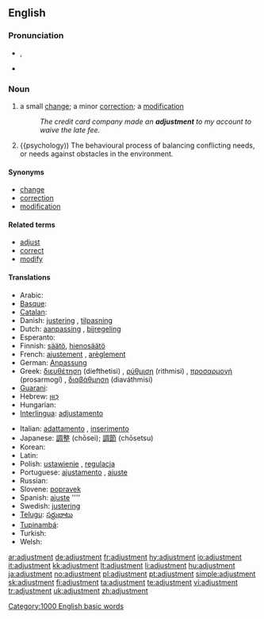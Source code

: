 ==English==
{{wikipedia}}

===Pronunciation===
* {{IPA|/əˈdʒʌst.mənt/}}, {{SAMPA|/@"dZVst.m@nt/}}
* {{audio|en-us-adjustment.ogg|Audio (US)}}

===Noun===
{{en-noun}}

# a small [[change]]; a minor [[correction]]; a [[modification]]
#: ''The credit card company made an '''adjustment''' to my account to waive the late fee.''
# {{psychology)) The behavioural process of balancing conflicting needs, or needs against obstacles in the environment. 

====Synonyms====
* [[change]]
* [[correction]]
* [[modification]]

====Related terms====
* [[adjust]]
* [[correct]]
* [[modify]]

====Translations====
{{trans-top|small change}}
* Arabic: [[]]
* [[Basque]]: [[]]
* [[Catalan]]: [[]]
* Danish: [[justering]] {{c}}, [[tilpasning]] {{c}}
* Dutch: [[aanpassing]] {{f}}, [[bijregeling]] {{f}}
* Esperanto: [[]]
* Finnish: [[säätö]], [[hienosäätö]]
* French: [[ajustement]] {{m}}, [[arèglement]] {{m}}
* German: [[Anpassung]] {{f}}
* Greek: [[διευθέτηση]] (diefthetisi) {{f}}, [[ρύθμιση]] (rithmisi) {{f}}, [[προσαρμογή]] (prosarmogí) {{f}}, [[διαβάθμηση]] (diaváthmisi) {{f}}
* [[Guarani]]: [[]]
* Hebrew: [[כִּוּוּן]] {{m}}
* Hungarian: [[]]
* [[Interlingua]]: [[adjustamento]]
{{trans-mid}}
* Italian: [[adattamento]] {{m}}, [[inserimento]] {{m}}
* Japanese: [[調整]] (chōsei); [[調節]] (chōsetsu)
* Korean: [[]]
* Latin: [[]]
* Polish: [[ustawienie]] {{n}}, [[regulacja]] {{f}}
* Portuguese: [[ajustamento]] {{m}}, [[ajuste]] {{m}}
* Russian: [[]]
* Slovene: [[popravek]] {{m}}
* Spanish: [[ajuste]] ''''
* Swedish: [[justering]] {{c}}
* [[Telugu]]: [[సర్దుబాటు]]
* [[Tupinambá]]: [[]]
* Turkish: [[]]
* Welsh: [[]]
{{trans-bottom}}

[[Category:1000 English basic words]]

[[ar:adjustment]]
[[de:adjustment]]
[[fr:adjustment]]
[[hy:adjustment]]
[[io:adjustment]]
[[it:adjustment]]
[[kk:adjustment]]
[[lt:adjustment]]
[[li:adjustment]]
[[hu:adjustment]]
[[ja:adjustment]]
[[no:adjustment]]
[[pl:adjustment]]
[[pt:adjustment]]
[[simple:adjustment]]
[[sk:adjustment]]
[[fi:adjustment]]
[[ta:adjustment]]
[[te:adjustment]]
[[vi:adjustment]]
[[tr:adjustment]]
[[uk:adjustment]]
[[zh:adjustment]]